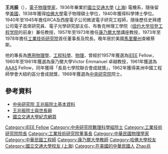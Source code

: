 '''王兆振'''（{{bd|1914年|10月20日|2012年|9月17日|catIdx=W王}}），[[電子物理學家|電子物理學家]]，1936年畢業於[[國立交通大學|國立交通大學]] ([[上海|上海]]) 電機系，隨後留學[[美國|美國]]，1938年獲得[[哈佛大學|哈佛大學]]電子物理碩士學位，1940年獲得科學博士學位。1940年至1945年擔任RCA及西屋電子公司微波電子研究工程師，隨後歷任史拜禮公司電子首席研究員、電子光學研究部主任、布魯克林理工學院（[[纽约大学坦登工程学院|纽约大学坦登工程学院]]的前身）兼任教授，1957年至1973年擔任[[康乃爾大學|康乃爾大學]]講座教授，1973年至1978年擔任[[工業技術研究院|工業技術研究院]]首任董事長及院長。晚年居於美國[[馬里蘭州|馬里蘭州]]查維蔡斯。 

他的專長為[[應用物理學|應用物理學]]、[[工程科學|工程科學]]、[[物理|物理]]，曾經於1957年獲選為[[IEEE|IEEE]] Fellow，1960年至1961年獲選為康乃爾大學Victor Emmanuel 卓越教授，1961年獲選為[[AAAS|AAAS]] Fellow，同年獲得「長島七學院聯合會成就獎」，1962年獲得美洲中國工程師學會大紐約區分會成就獎，1968年獲選為[[中央研究院|中央研究院]]院士。

==參考資料==
*[https://db1n.sinica.edu.tw/textdb/ioconas/02.php?func=22&_op=?ID:M018 中央研究院 王兆振院士基本資料]
*[https://web.archive.org/web/20140416192247/http://newsletter.sinica.edu.tw/news/read_news.php?nid=7172 王兆振院士與世長辭]
*[http://web.it.nctu.edu.tw/~document/YuzhenWang/index.html 國立交通大學紀念網頁] {{Wayback|url=http://web.it.nctu.edu.tw/~document/YuzhenWang/index.html |date=20140416192135 }}

{{中央研究院第七届院士}}
{{DEFAULTSORT:Wang王}}
[[Category:IEEE_Fellow|Category:IEEE Fellow]]
[[Category:中央研究院數理科學組院士|Category:中央研究院數理科學組院士]]
[[Category:工業技術研究院院長|Category:工業技術研究院院長]]
[[Category:工業技術研究院董事長|Category:工業技術研究院董事長]]
[[Category:中華民國物理學家|Category:中華民國物理學家]]
[[Category:中華民國工程師|Category:中華民國工程師]]
[[Category:康乃爾大學教師|Category:康乃爾大學教師]]
[[Category:哈佛大學校友|Category:哈佛大學校友]]
[[Category:國立交通大學校友_(上海)|Category:國立交通大學校友 (上海)]]
[[Category:在美國的中華民國人|Category:在美國的中華民國人]]
[[Category:王姓|Zhao兆]]